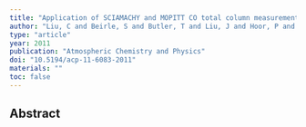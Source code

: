 ```yaml
---
title: "Application of SCIAMACHY and MOPITT CO total column measurements to evaluate model results over biomass burning regions and Eastern China"
author: "Liu, C and Beirle, S and Butler, T and Liu, J and Hoor, P and Jockel, Patrick and Penning de Vries, M and Pozzer, A and Frankenberg, C and Lawrence, MG and others"
type: "article"
year: 2011
publication: "Atmospheric Chemistry and Physics"
doi: "10.5194/acp-11-6083-2011"
materials: ""
toc: false
---
```


## Abstract

